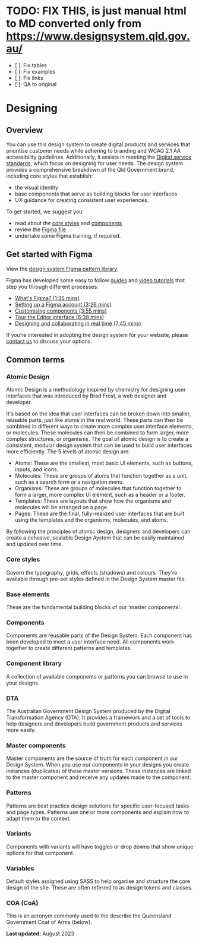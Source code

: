 

<Meta title="0. Getting Started/Desgining" />

# TODO: FIX THIS, is just manual html to MD converted only from https://www.designsystem.qld.gov.au/
* [ ]: Fix tables
* [ ]: Fix examples
* [ ]: Fix links
* [ ]: QA to original

Designing
=========

Overview
--------

You can use this design system to create digital products and services that prioritise customer needs while adhering to branding and WCAG 2.1 AA accessibility guidelines. Additionally, it assists in meeting the [Digital service standards](https://www.forgov.qld.gov.au/information-and-communication-technology/qgea-policies-standards-and-guidelines/digital-service-standard "Queensland Government Digital service standards"), which focus on designing for user needs. The design system provides a comprehensive breakdown of the Qld Government brand, including core styles that establish:

*   the visual identity
*   base components that serve as building blocks for user interfaces
*   UX guidance for creating consistent user experiences.

To get started, we suggest you:

*   read about the [core styles](./?path=/docs/1-styles--overview) and [components](../components.html "Components")
*   review the [Figma file](https://www.figma.com/file/qKsxl3ogIlBp7dafgxXuCA/QLD-GOV-DDS "Design system Figma pattern library")
*   undertake some Figma training, if required.

Get started with Figma
----------------------

View the [design system Figma pattern library](https://www.figma.com/file/qKsxl3ogIlBp7dafgxXuCA/QLD-GOV-DDS "Design system Figma pattern library").

Figma has developed some easy to follow [guides](https://help.figma.com/hc/en-us/categories/360002051613-Get-started#Get-Started) and [video tutorials](https://www.youtube.com/channel/UCQsVmhSa4X-G3lHlUtejzLA) that step you through different processes:

*   [What's Figma? (1:35 mins)](https://www.youtube.com/watch?v=Cx2dkpBxst8&ab_channel=Figma)
*   [Setting up a Figma account (3:26 mins)](https://www.youtube.com/watch?v=hrHL2VLMl7g&ab_channel=Figma)
*   [Customising components (3:55 mins)](https://www.youtube.com/watch?v=IHEh9HFBtFU&ab_channel=Figma)
*   [Tour the Editor interface (6:38 mins)](https://www.youtube.com/watch?v=DSrbwCrEIII&ab_channel=Figma)
*   [Designing and collaborating in real time (7:45 mins)](https://www.youtube.com/watch?v=Zj163lgt_kI&ab_channel=Figma)

If you're interested in adopting the design system for your website, please [contact us](../about/contact-us.html "Contact us") to discuss your options.

Common terms
------------

### Atomic Design

Atomic Design is a methodology inspired by chemistry for designing user interfaces that was introduced by Brad Frost, a web designer and developer.

It's based on the idea that user interfaces can be broken down into smaller, reusable parts, just like atoms in the real world. These parts can then be combined in different ways to create more complex user interface elements, or molecules. These molecules can then be combined to form larger, more complex structures, or organisms. The goal of atomic design is to create a consistent, modular design system that can be used to build user interfaces more efficiently.
The 5 levels of atomic design are:

*   Atoms: These are the smallest, most basic UI elements, such as buttons, inputs, and icons.
*   Molecules: These are groups of atoms that function together as a unit, such as a search form or a navigation menu.
*   Organisms: These are groups of molecules that function together to form a larger, more complex UI element, such as a header or a footer.
*   Templates: These are layouts that show how the organisms and molecules will be arranged on a page.
*   Pages: These are the final, fully-realized user interfaces that are built using the templates and the organisms, molecules, and atoms.

By following the principles of atomic design, designers and developers can create a cohesive, scalable Design Aystem that can be easily maintained and updated over time.

### Core styles

Govern the typography, grids, effects (shadows) and colours. They're available through pre-set styles defined in the Design System master file.

### Base elements

These are the fundamental building blocks of our ‘master components’.

### Components

Components are reusable parts of the Design System. Each component has been developed to meet a user interface need. All components work together to create different patterns and templates.

### Component library

A collection of available components or patterns you can browse to use in your designs.

### DTA

The Australian Government Design System produced by the Digital Transformation Agency (DTA). It provides a framework and a set of tools to help designers and developers build government products and services more easily.

### Master components

Master components are the source of truth for each component in our Design System. When you use our components in your designs you create instances (duplicates) of these master versions. These instances are linked to the master component and receive any updates made to the component.

### Patterns

Patterns are best practice design solutions for specific user-focused tasks and page types. Patterns use one or more components and explain how to adapt them to the context.

### Variants

Components with variants will have toggles or drop downs that show unique options for that component.

### Variables

Default styles assigned using SASS to help organise and structure the core design of the site. These are often referred to as design tokens and classes.

### COA (CoA)

This is an acronym commonly used to the describe the Queensland Government Coat of Arms (below).

**Last updated:** August 2023
